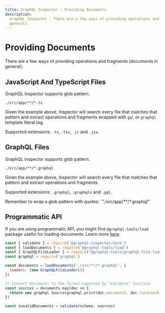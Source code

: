 ```yaml
---
title: GraphQL Inspector | Providing Documents
description:
  GraphQL Inspector - There are a few ways of providing operations and fragments (documents in
  general).
---
```



# Providing Documents

There are a few ways of providing operations and fragments (documents in general).

## JavaScript And TypeScript Files

GraphQL Inspector supports glob pattern.

```
./src/app/**/*.ts
```

Given the example above, Inspector will search every file that matches that pattern and extract
operations and fragments wrapped with `gql` or `graphql` template literal tag.

Supported extensions: `.ts`, `.tsx`, `.js` and `.jsx`.

## GraphQL Files

GraphQL Inspector supports glob pattern.

```
./src/app/**/*.graphql
```

Given the example above, Inspector will search every file that matches that pattern and extract
operations and fragments.

Supported extensions: `.graphql`, `.graphqls` and `.gql`.

<Callout type="warning">
  Remember to wrap a glob pattern with quotes: `"./src/app/**/*.graphql"`
</Callout>

## Programmatic API

If you are using programmatic API, you might find `@graphql-tools/load` package useful for loading
documents. Learn more [here](https://graphql-tools.com/docs/documents-loading).

```js
const { validate } = require('@graphql-inspector/core')
const { loadDocuments } = require('@graphql-tools/load')
const { GraphQLFileLoader } = require('@graphql-tools/graphql-file-loader')
const graphql = require('graphql')

const documents = loadDocuments('./src/**/*.graphql', {
  loaders: [new GraphQLFileLoader()]
})

// Convert documents to the format expected by "validate" function
const sources = documents.map(doc => {
  return new graphql.Source(graphql.print(doc.document), doc.location)
})

const invalidDocuments = validate(schema, sources)
```
